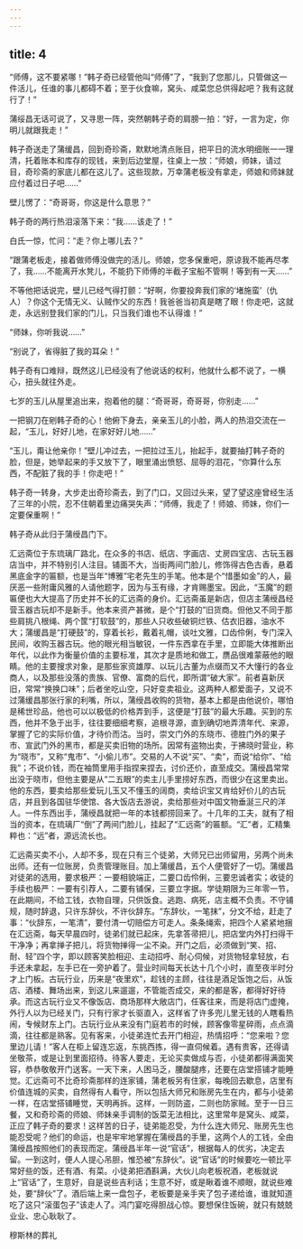 ```yaml
---
---
---
```

title: 4
---



“师傅，这不要紧哪！”韩子奇已经管他叫“师傅”了，“我到了您那儿，只管做这一件活儿，任谁的事儿都碍不着；至于伙食嘛，窝头、咸菜您总供得起吧？我有这就行了！”

蒲绥昌无话可说了，又寻思一阵，突然朝韩子奇的肩膀一拍：“好，一言为定，你明儿就跟我走！”

韩子奇送走了蒲缓昌，回到奇珍斋，默默地清点账目，把平日的流水明细账一一理清，托着账本和库存的现钱，来到后边堂屋，往桌上一放：“师娘，师妹，请过目，奇珍斋的家底儿都在这儿了。这些现款，万幸蒲老板没有拿走，师娘和师妹就应付着过日子吧……”

壁儿愣了：“奇哥哥，你这是什么意思？”

韩子奇的两行热泪滚落下来：“我……该走了！”

白氏一惊，忙问：“走？你上哪儿去？”

“跟蒲老板走，接着做师傅没做完的活儿。师娘，您多保重吧，原谅我不能再尽孝了，我……不能离开水凳儿，不能扔下师傅的半截子宝船不管啊！等到有一天……”

不等他把话说完，壁儿已经气得打颤：“好啊，你要投奔我们家的‘堵施蛮’（仇人）？你这个无情无义、认贼作父的东西！我爸爸当初真是瞎了眼！你走吧，这就走，永远别登我们家的门儿，只当我们谁也不认得谁！”

“师妹，你听我说……”

“别说了，省得脏了我的耳朵！”

韩子奇有口难辩，既然这儿已经没有了他说话的权利，他就什么都不说了，一横心，扭头就往外走。

七岁的玉儿从屋里追出来，抱着他的腿：“奇哥哥，奇哥哥，你别走……”

一把钢刀在剜韩子奇的心！他俯下身去，亲亲玉儿的小脸，两人的热泪交流在一起，“玉儿，好好儿地，在家好好儿地……”

“玉儿，甭让他亲你！”壁儿冲过去，一把拉过玉儿，抬起手，就要抽打韩子奇的脸，但是，她举起来的手又放下了，眼里涌出愤怒、屈辱的泪花，“你算什么东西，不配脏了我的手！你走吧！”

韩子奇一转身，大步走出奇珍斋去，到了门口，又回过头来，望了望这座曾经生活了三年的小院，忍不住朝着里边痛哭失声：“师傅，我走了！师娘、师妹，你们一定要保重啊！”

韩子奇从此归于蒲绶昌门下。

汇远斋位于东琉璃厂路北，在众多的书店、纸店、字画店、丈房四宝店、古玩玉器店当中，并不特别引人注目。铺面不大，当街两间门脸儿，修饰得古色古香，悬着黑底金字的匾额，也是当年“博雅”宅老先生的手笔。他本是个“惜墨如金”的人，最厌恶一些附庸风雅的人请他题字，因为与玉有缘，才肯赐墨宝。因此，“玉魔”的题匾便也大大提高了历史并不长的汇远斋的身价。汇远斋虽是新店，但店主蒲绶昌经营玉器古玩却不是新手。他本来资产甚微，是个“打鼓的”旧货商。但他又不同于那些肩挑八根绳、两个筐“打软鼓”的，那些人只收些破铜烂铁、估衣旧器，油水不大；蒲缓昌是“打硬鼓”的，穿着长衫，戴着礼帽，谈吐文雅，口齿伶俐，专门深入民间，收购玉器古玩。他的眼光相当敏锐，一件东西拿在手里，立即能大体推断出年代，以此作为衡量价值的主要标准，其次才是质地和做工，赝品很难蒙蔽他的眼睛。他的主要搜求对象，是那些家资雄厚、以玩儿古董为点缀而又不大懂行的各业商人，以及那些没落的贵族、官僚、富商的后代，即所谓“破大家”。前者喜新厌旧，常常“换换口味”；后者坐吃山空，只好变卖祖业。这两种人都爱面子，又说不过蒲缓昌那张行家的利嘴，所以，蒲绶昌收购的货物，基本上都是由他说价，哪怕是稀世珍品，他也可以以极低的价格弄到手，这便是“打鼓”的最大乐趣。买到的东西，他并不急于出手，往往要细细考察，追根寻源，直到确切地弄清年代、来源，掌握了它的实际价值，才待价而沽。当时，崇文门外的东晓市、德胜门外的果子市、宣武门外的黑市，都是买卖旧物的场所。因常有盗物出卖，于拂晓时营业，称为“晓市”，又称“鬼市”、“小偷儿市”。交易的人不说“买”、“卖”，而说“给你”、“给我”；不说价钱，而在袖筒里用手指捏来捏去，讨价还价，直至成交。蒲绶昌常常出没于晓市，但他主要是从“二五眼”的卖主儿手里捞好东西，而很少在这里卖出。他的东西，要卖给那些爱玩儿玉又不懂玉的阔商，卖给识宝又肯给好价儿的古玩店，并且到各国驻华使馆、各大饭店去游说，卖给那些对中国文物垂涎三尺的洋人。一件东西出手，蒲绶昌就把一年的本钱都捞回来了。十几年的工夫，就有了相当的资本，在琉璃厂“倒”了两间门脸儿，挂起了“汇远斋”的匾额。“汇”者，汇精集粹也：“远”者，源远流长也。

汇远斋买卖不小，人却不多，现在只有三个徒弟，大师兄已出师留用，另两个尚未出师。还有一位账房，负责管理账目。加上蒲缓昌，五个人便管好了一切。蒲缓昌对徒弟的选用，要求极严：一要相貌端正，二要口齿伶俐，三要忠诚者实；收徒的手续也极严：一要有引荐人，二要有铺保，三要立字据。学徒期限为三年零一节，在此期间，不给工钱，衣物自理，只供饭食。逃跑、病死，店主概不负责。不守铺规，随时辞退，只许东辞伙，不许伙辞东。“东辞伙，一笔抹”，分文不给，赶走了事：“伙辞东，一笔清”，要付清一切赔偿方可走人。条条绳索，把四个人紧紧地捆在汇远斋，每天早晨四时，徒弟们就已起床，先拿答帚把儿，把店堂内外打扫得干干净净；再拿掸子把儿，将货物掸得一尘不染。开门之后，必须做到“笑、招、耐、轻”四个字，即以顾客笑脸相迎、主动招呼、耐心伺候，对货物轻拿轻放，右手还未拿起，左手已在一旁护着了。营业时间每天长达十几个小时，直至夜半时分才上门板。古玩行业，历来是“夜里欢”，趁钱的主顾，往往是酒足饭饱之后，从饭店、酒楼、舞场出来，到这儿来遛遛，不管能否成交，来的都是客，都得好好待承。而这古玩行业又不像饭店、商场那样大敞店门，任客往来，而是将店门虚掩，外行人以为已经关门，只有行家才长驱直入，这样省了许多兜儿里无钱的人瞎看热闹，专候财东上门。古玩行业从来没有门庭若市的时候，顾客像零星碎雨，点点滴滴，往往都是熟客。见有客来，小徒弟连忙去开门相迎，热情招呼：“您来啦？您里边儿请！”客人在柜上留连忘返，东挑西拣，得一直伺候着。遇有贵客，还得请坐敬茶，或是让到里面招待。待客人要走，无论买卖做成与否，小徒弟都得满面笑容，恭恭敬敬开门送客。一天下来，人困马乏，腰酸腿疼，还要在店堂搭铺才能睡觉。汇远斋可不比奇珍斋那样的连家铺，蒲老板另有住家，每晚回去歇息，店里有价值连城的买卖，自然得有人看守，所以包括大师兄和账房先生在内，都与小徒弟一样，在店堂搭铺睡觉，天明再拆。这样，一则防盗，二则也防家贼。至于一日三餐，又和奇珍斋的师娘、师妹亲手调制的饭菜无法相比，这里常年是窝头、咸菜，正应了韩子奇的要求！这样苦的日子，徒弟能忍受，为什么连大师兄、账房先生也能忍受呢？他们的命运，也是牢牢地掌握在蒲绶昌的手里，这两个人的工钱，全由蒲绶昌按照他们的表现而定。蒲绶昌半年一说“官话”，根据每人的优劣，决定去留。一到这时，便人人提心吊胆，惟恐被“东辞伙”。说“官话”的时候要吃一顿比平常好些的饭，还有酒、有菜。小徒弟把酒斟满，大伙儿向老板祝酒，老板就说上“官话”了，生意好，自是说些吉利话；生意不好，或是瞅着谁不顺眼，就说些难处，要“辞伙”了。酒后端上来一盘包子，老板要是亲手夹了包子递给谁，谁就知道吃了这只“滚蛋包子”该走人了。鸿门宴吃得胆战心惊。要想保住饭碗，就只有兢兢业业、忠心耿耿了。

穆斯林的葬礼